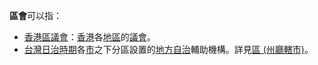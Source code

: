 '''區會'''可以指：

* [[香港區議會|香港區議會]]：[[香港|香港]]各[[香港行政區劃|地區]]的[[議會|議會]]。
* [[台灣日治時期|台灣日治時期]]各[[臺灣市制|市]]之下分區設置的[[地方自治|地方自治]]輔助機構。詳見[[區_(州廳轄市)|區 (州廳轄市)]]。

{{Disambig|cat=组织机构消歧义}}